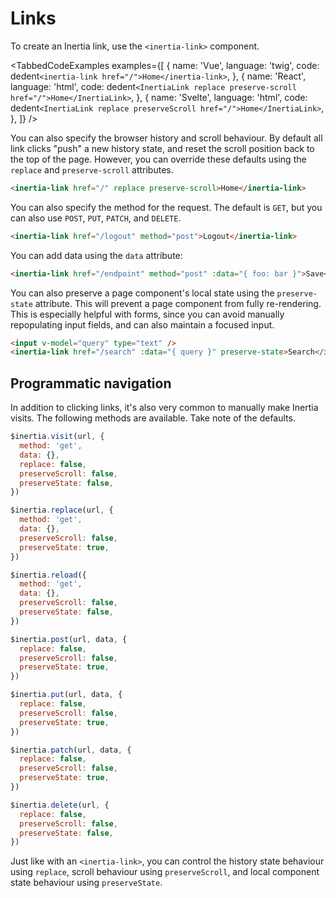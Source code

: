 

# Links

To create an Inertia link, use the `<inertia-link>` component.

<TabbedCodeExamples
  examples={[
    {
      name: 'Vue',
      language: 'twig',
      code: dedent`
        <inertia-link href="/">Home</inertia-link>
      `,
    },
    {
      name: 'React',
      language: 'html',
      code: dedent`
        <InertiaLink replace preserve-scroll href="/">Home</InertiaLink>
      `,
    },
    {
      name: 'Svelte',
      language: 'html',
      code: dedent`
        <InertiaLink replace preserveScroll href="/">Home</InertiaLink>
      `,
    },
  ]}
/>

You can also specify the browser history and scroll behaviour. By default all link clicks "push" a new history state, and reset the scroll position back to the top of the page. However, you can override these defaults using the `replace` and `preserve-scroll` attributes.

```html
<inertia-link href="/" replace preserve-scroll>Home</inertia-link>
```

You can also specify the method for the request. The default is `GET`, but you can also use `POST`, `PUT`, `PATCH`, and `DELETE`.

```html
<inertia-link href="/logout" method="post">Logout</inertia-link>
```

You can add data using the `data` attribute:

```html
<inertia-link href="/endpoint" method="post" :data="{ foo: bar }">Save</inertia-link>
```

You can also preserve a page component's local state using the `preserve-state` attribute. This will prevent a page component from fully re-rendering. This is especially helpful with forms, since you can avoid manually repopulating input fields, and can also maintain a focused input.

```html
<input v-model="query" type="text" />
<inertia-link href="/search" :data="{ query }" preserve-state>Search</inertia-link>
```

## Programmatic navigation

In addition to clicking links, it's also very common to manually make Inertia visits. The following methods are available. Take note of the defaults.

```js
$inertia.visit(url, {
  method: 'get',
  data: {},
  replace: false,
  preserveScroll: false,
  preserveState: false,
})

$inertia.replace(url, {
  method: 'get',
  data: {},
  preserveScroll: false,
  preserveState: true,
})

$inertia.reload({
  method: 'get',
  data: {},
  preserveScroll: false,
  preserveState: false,
})

$inertia.post(url, data, {
  replace: false,
  preserveScroll: false,
  preserveState: true,
})

$inertia.put(url, data, {
  replace: false,
  preserveScroll: false,
  preserveState: true,
})

$inertia.patch(url, data, {
  replace: false,
  preserveScroll: false,
  preserveState: true,
})

$inertia.delete(url, {
  replace: false,
  preserveScroll: false,
  preserveState: false,
})
```

Just like with an `<inertia-link>`, you can control the history state behaviour using `replace`, scroll behaviour using `preserveScroll`, and local component state behaviour using `preserveState`.
